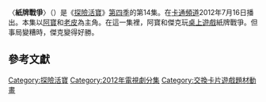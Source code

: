 {{onesource|time=2015-05-04T01:15:11+00:00}}
{{refimprove|time=2015-05-04T01:15:11+00:00}}
{{noteTA
|G1=Adventure Time}}
{{Infobox television episode
| title        = 紙牌戰爭
| series       = [[探險活寶|探險活寶]]
| season       = 4
| episode      = 14
| Production = 1008-092<ref name=prodnumbers>{{cite web|title=Shows A-Z, Adventure Time With Finn and Jake|url=http://www.thefutoncritic.com/showatch/adventure-time-with-finn-and-jake/listings/|publisher=[[The_Futon_Critic|The Futon Critic]]|accessdate=February 3, 2013|archive-date=2013-02-16|archive-url=https://archive.is/20130216213150/http://www.thefutoncritic.com/showatch/adventure-time-with-finn-and-jake/listings/|dead-url=no}}</ref>
| story        = {{le|派屈克·麥克海爾|Patrick McHale(cartoonist)}}<br />{{le|肯特·奧斯本|Kent Osborne}}<br />[[潘得頓·沃德|潘得頓·沃德]]
| writer       =  索姆維力·薩耶風<br />{{le|伯特·尹|Bert Youn}}
| director     = {{le|拉里·萊奇力特|Larry Leichliter}}
| airdate      = 2012年7月16日
| music        = 
| guests       = 
| length       = 11分鐘
| prev         = 餅乾公主
| next         = [[火星人_(探險活寶)|火星人]]
| episode list =
{{Infobox Adventure Time season 4 episode list}}

<br>[[探險活寶各集列表|探險活寶各集列表]] 
}}
〈'''紙牌戰爭'''〉（{{lang-en|''Card Wars''}}）是《[[探險活寶|探險活寶]]》[[探險活寶_(第四季)|第四季]]的第14集。在[[卡通頻道|卡通頻道]]2012年7月16日播出。本集以[[阿寶·馬頓斯|阿寶]]和[[酷狗老皮|老皮]]為主角。在這一集裡，阿寶和傑克玩[[桌上遊戲|桌上遊戲]]紙牌戰爭。但事局變糟時，傑克變得好勝。

<!--==劇情==
Jake explains to Finn that his girlfriend, Lady Rainicorn will not play his favorite card game, ‘’Card Wars’’; Finn, however, agrees to play with Jake, and the duo agree that the winner will be rewarded with [[Soft_drink|soda]], whereas the loser will be forced to drink a terrible concoction including soda, [[coffee_grounds|coffee grounds]], and [[kimchi|kimchi]], among other things. With the stakes set, the game begins.

Jake explains the complex and arcane rules to Finn, who quickly falls asleep. However, once the game beings, Finn gains the upper hand, largely by “flooping” (or “activating”) his Pig card. Time and time again, Jake tries to kill Finn’s Pig, only for his plans to backfire. Soon, however, Jake becomes angry and aggressive, and Finn is warned by BMO (voiced by [[Niki_Yang|Niki Yang]]) that if Jake loses, he will become bitter and depressed. Finn, therefore, decides to purposely lose the game for Jake’s sake.

Once the game resumes, Finn purposely sacrifices his all-powerful Pig, allowing Jake to defeat him. Finn is forced to drink the disgusting liquid concoction, but manages to trick Jake into trying it. The episode ends with the two brothers happily sharing the nasty drink, seemingly friends again.

==Production==
"Card Wars" was written and storyboarded by Bert Youn and Somvilay Xayaphone, from a story developed by series creator [[Pendleton_Ward|Pendleton Ward]], [[Patrick_McHale_(cartoonist)|Patrick McHale]], and [[Kent_Osborne|Kent Osborne]]. The episode was directed by [[Larry_Leichliter|Larry Leichliter]].<ref name=episodecredits>{{cite episode| title=Card Wars| series=Adventure Time| serieslink=|credits = [[Larry_Leichliter|Larry Leichliter]] (director); Somvilay Xayaphone & Bert Youn (writers) | network = [[Cartoon_Network|Cartoon Network]] |airdate=July 16, 2012| season = 4 | number = 14}}</ref> During the middle of the episode, both Finn and Jake are depicted with grotesque, [[off-model|off-model]] faces, a trademark of Youn's storyboarding style. These faces necessitated lead character designer [[Andy_Ristaino|Andy Ristaino]] to drew several unique, key frames, colloquially known as "Bert Youn Specials".<ref>{{cite web|last1=Ristaino|first1=Andy|title=[Andy Ristaino explaining a 'Bert Youn Special']|url=http://new.spring.me/#!/skronked/q/241954725665181209|publisher=[[Spring.me|Spring.me]]|accessdate=June 26, 2014}}</ref> Ristaino revealed that he drew at least three of these faces for the episode.<ref name=andycard>Ristaino, Andy (Storyboard artist). 2014. "Card Wars" [Commentary track], ''Adventure Time'' Season Four [DVD], Los Angeles, CA: [[Cartoon_Network|Cartoon Network]].</ref> Ward later noted, in the DVD commentary for the [[Adventure_Time_(season_3)|third season]] episode "Another Way", that "Card Wars" featured Youn's most extreme and exaggerated faces.<ref name=wardclowns>Ward, Pendleton (Series creator). 2014. "Another Way" [Commentary track], ''Adventure Time'' Season Three [DVD], Los Angeles, CA: [[Cartoon_Network|Cartoon Network]].</ref>

Storyboard artist [[Rebecca_Sugar|Rebecca Sugar]] noted that the idea behind this episode had been in development for a long time.<ref name=sugarcard/> Originally, it had been planned to make the episode during the first season because McHale and Ward were actively playing immersive, [[worldbuilding|worldbuilding]] games.<ref name=wardcard/> However, it took until the fourth season for the episode to be made.<ref name=sugarcard>Sugar, Rebecca (Storyboard artist). 2014. "Card Wars" [Commentary track], ''Adventure Time'' Season Four [DVD], Los Angeles, CA: [[Cartoon_Network|Cartoon Network]].</ref> Nate Cash served as the episode's creative director. He messaged both Youn—who, at the time, was in [[South_Korea|South Korea]]—and Ward via [[Facebook|Facebook]] to inform the two that he enjoyed the episode so much.<ref name=natecard>Cash, Nate (Creative director). 2014. "Card Wars" [Commentary track], ''Adventure Time'' Season Four [DVD], Los Angeles, CA: [[Cartoon_Network|Cartoon Network]].</ref> Many of the scenes with BMO were inspired by Erik Fountain and Cash's experiences skateboarding. Cash in particular posed out all of the moves to make them faithful to real life.<ref name=wardcard>Ward, Pendleton (Series creator). 2014. "Card Wars" [Commentary track], ''Adventure Time'' Season Four [DVD], Los Angeles, CA: [[Cartoon_Network|Cartoon Network]].</ref>

==Reception==
"Card Wars" first aired on [[Cartoon_Network|Cartoon Network]] on July 16, 2012. On the night it aired, it ranked as the number one telecast of the day in the [[Nielsen_ratings|Nielsen ratings]] among boys aged 2–11. It also ranked first in its timeslot among children ages 2–11.<ref>{{cite web|last1=Kondolojy|first1=Amanda|title=Ratings Notes for Adult Swim, TBS, Cartoon Network,TNT & TruTV: 'Perception', 'Leverage', 'The Closer', 'Dallas', 'Rizzoli & Isles', 'Falling Skies', 'Adventure Time' & More|url=http://tvbythenumbers.zap2it.com/2012/07/17/ratings-notes-for-adult-swim-tbs-cartoon-networktnt-trutv-perception-leverage-the-closer-dallas-rizzoli-isles-falling-skies-adventure-time-more/141867/|website=[[TV_by_the_Numbers|TV by the Numbers]]|publisher=[[Zap2it|Zap2it]]|accessdate=July 13, 2014|date=July 17, 2012}}</ref> The episode first saw physical release as part of the 2013 ''Fionna and Cake'' DVD, which included 16 episodes from the series' first three seasons.<ref>{{cite web|title=Adventure Time: Fionna & Cake 4|url=http://www.amazon.com/Adventure-Time-Fionna-Cake-4/dp/B009Z5BPWS/|publisher=[[Amazon.com|Amazon.com]]|accessdate=January 19, 2013}}</ref> It was later re-released as part of the complete fourth season DVD in October of 2014.<ref name=seasonfour>{{cite web|title=Cartoon Network-Adventure Time-Complete 4th Season|url=http://www.amazon.com/dp/B00KH57UXS|publisher=[[Amazon.com|Amazon.com]]|accessdate=June 27, 2014|date=June 27, 2014}}</ref>

Alasdair Wilkins of ''[[The_A.V._Club|The A.V. Club]]'' awarded the episode an "A–" and wrote that, on the surface, the episode "has got to be an instant contender for the most low-key ''Adventure Time'' ever", noting that there are no guest stars and that the action is centered entirely in Finn and Jake's Tree Fort.<ref name=avclub/> However, he applauded the episode, arguing that it "absolutely nails the insanity of trying to jump into an overcomplicated, impenetrable game with a much more seasoned competitor".<ref name=avclub/> Wilkins compared the titular Card Wars game to ''[[Magic:_The_Gathering|Magic: The Gathering]]'', ''[[Dungeons_&_Dragons|Dungeons & Dragons]]'', and ''[[Risk_(game)|Risk]]'', pointing out that ''Card Wars''{{'}} "byzantine rules and gleefully baffling terminology" emulates and lampoons the aforementioned games.<ref name=avclub/> Ultimately, Wilkins concluded that the episode was successful because of "how real this all feels".<ref name=avclub>{{cite web|last1=Wilkins|first1=Alasdair|title=Adventure Time: 'Card Wars'|url=http://www.avclub.com/tvclub/adventure-time-card-wars-82412|website=[[The_A.V._Club|The A.V. Club]]|publisher=[[The_Onion|The Onion]]|accessdate=July 13, 2014|date=July 17, 2012}}</ref>

Tyler Foster of [[DVD_Talk|DVD Talk]] named the episode as one of the "highlights" of the ''Fionna and Cake'' DVD, witing, "As the show often feels like a big riff on Dungeons and Dragons, this spoof of tabletop gaming is full of absurd yet deeply familiar moments: the endless rule-reading, the surprise triumphs, and the seething rage."<ref>{{cite web|last1=Foster|first1=Tyler|title='Adventure Time': Fionna and Cake|url=http://www.dvdtalk.com/reviews/58738/adventure-time-fionna-cake-4/|website=[[DVD_Talk|DVD Talk]]|publisher=[[Internet_Brands|Internet Brands]]|accessdate=August 24, 2014|date=February 19, 2013}}</ref>

The episode was later nominated for and won a [[Motion_Picture_Sound_Editors|Golden Reel Award]] for Best Sound Editing: Sound Effects, Foley, Dialogue and ADR Animation in Television.<ref>{{cite web |title=2013 Golden Reel Award Winners & Nominees: Television |url=http://www.mpse.org/goldenreels/2013awards/tvnominees.html |publisher=[[Motion_Picture_Sound_Editors|Motion Picture Sound Editors]]|accessdate=February 28, 2013}}</ref>

==Merchandise==
The popularity of the episode has led Cartoon Network to market several versions of the game. On February 16, 2014, a [[mobile_app|mobile app]] version of the game was released.<ref>{{cite web|last1=Oxford|first1=David|title=Card Wars – Adventure Time Review|url=http://www.slidetoplay.com/review/card-wars-adventure-time-review/|publisher=SlideToPlay.com|accessdate=September 1, 2014|date=March 3, 2014}}</ref> The app itself has garnered a lukewarm critical response, with review aggregation site [[Metacritic|Metacritic]] awarding the game a 73, denoting "mixed or average reviews".<ref>{{cite web|title=Card Wars – Adventure Time|url=http://www.metacritic.com/game/ios/card-wars---adventure-time|publisher=[[Metacritic|Metacritic]]|accessdate=September 1, 2014}}</ref> A physical version of the game was released on February 19, 2014 by [[Cryptozoic_Entertainment|Cryptozoic Entertainment]]. This version, made for two players, features 80 different cards, 8 lane tiles, and 20 hit point tokens.<ref name=cardwarsgame1>{{cite web|title=Adventure Time Card Wars Collector's Pack|url=http://www.cryptozoic.com/games/adventure-time-card-wars-collectors-pack|website=''[[Cryptozoic_Entertainment|Cryptozoic.com]]''|publisher=[[Cryptozoic_Entertainment|Cryptozoic Entertainment]]|accessdate=September 1, 2014}}</ref> Several variants have been released, including a "Finn vs. Jake" box, a "BMO vs. Lady Rainicorn" release, and a "Lumpy Space Princess vs. Princess Bubblegum" set.<ref name=cardwarsgame1/><ref>{{cite web|title=Adventure Time Card Wars Princess Bubblegum vs. Lumpy Space Princess Collector's Pack|url=http://www.cartoonnetworkshop.com/product/adventure+time+card+wars+princess+bubblegum+vs.+lumpy+space+princess+collector's+pack+atcrycard03.do.do?ref=CAFRGL&CAWELAID=530009440000012157&gclid=CKvCvYuFwcACFQwV7AodAUgAwg|website=''[[Cartoon_Network|CartoonNetworkShop.com]]|publisher=[[Cartoon_Network|Cartoon Network]]|accessdate=September 1, 2014}}</ref>
-->

==參考文獻==
{{Reflist|2}}

{{探險活寶}}

[[Category:探險活寶|Category:探險活寶]]
[[Category:2012年電視劇分集|Category:2012年電視劇分集]]

[[Category:交換卡片遊戲題材動畫|Category:交換卡片遊戲題材動畫]]
